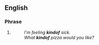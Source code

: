 {{also|kind of}}
==English==

===Phrase===
{{en-phrase}}

# {{misspelling of|kind of|lang=en}}
#: ''I'm feeling '''kindof''' sick.''
#: ''What '''kindof''' pizza would you like?''